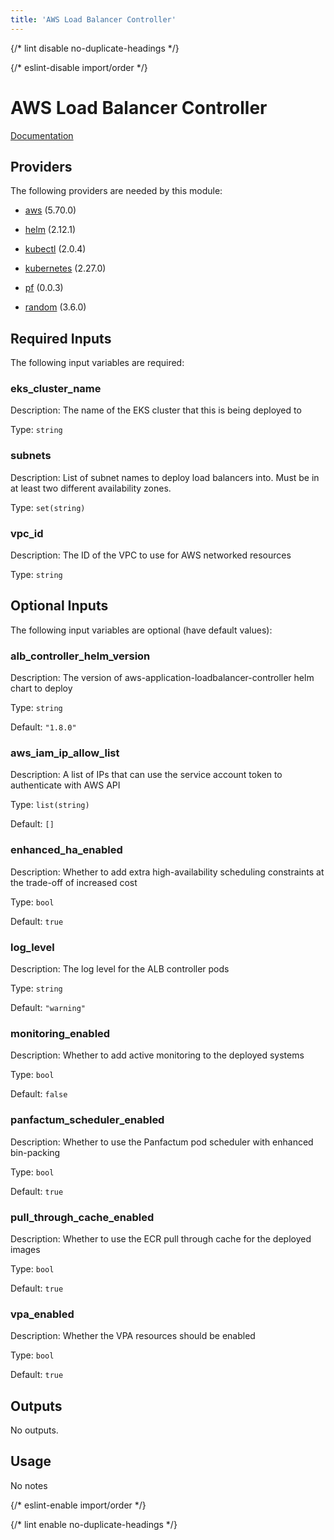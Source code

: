 ```yaml
---
title: 'AWS Load Balancer Controller'
---
```



{/* lint disable no-duplicate-headings */}

{/* eslint-disable import/order */}

<ModuleHeader
  name="kube_aws_lb_controller"
  sourceHref="https://github.com/Panfactum/stack/tree/__PANFACTUM_VERSION_EDGE__/packages/infrastructure/kube_aws_lb_controller"
  status="stable"
  type="direct"
/>

# AWS Load Balancer Controller

[Documentation](https://kubernetes-sigs.github.io/aws-load-balancer-controller/v2.7/)

## Providers

The following providers are needed by this module:

- [aws](https://registry.terraform.io/providers/hashicorp/aws/5.70.0/docs) (5.70.0)

- [helm](https://registry.terraform.io/providers/hashicorp/helm/2.12.1/docs) (2.12.1)

- [kubectl](https://registry.terraform.io/providers/alekc/kubectl/2.0.4/docs) (2.0.4)

- [kubernetes](https://registry.terraform.io/providers/hashicorp/kubernetes/2.27.0/docs) (2.27.0)

- [pf](https://registry.terraform.io/providers/panfactum/pf/0.0.3/docs) (0.0.3)

- [random](https://registry.terraform.io/providers/hashicorp/random/3.6.0/docs) (3.6.0)

## Required Inputs

The following input variables are required:

### eks_cluster_name

Description: The name of the EKS cluster that this is being deployed to

Type: `string`

### subnets

Description: List of subnet names to deploy load balancers into. Must be in at least two different availability zones.

Type: `set(string)`

### vpc_id

Description: The ID of the VPC to use for AWS networked resources

Type: `string`

## Optional Inputs

The following input variables are optional (have default values):

### alb_controller_helm_version

Description: The version of aws-application-loadbalancer-controller helm chart to deploy

Type: `string`

Default: `"1.8.0"`

### aws_iam_ip_allow_list

Description: A list of IPs that can use the service account token to authenticate with AWS API

Type: `list(string)`

Default: `[]`

### enhanced_ha_enabled

Description: Whether to add extra high-availability scheduling constraints at the trade-off of increased cost

Type: `bool`

Default: `true`

### log_level

Description: The log level for the ALB controller pods

Type: `string`

Default: `"warning"`

### monitoring_enabled

Description: Whether to add active monitoring to the deployed systems

Type: `bool`

Default: `false`

### panfactum_scheduler_enabled

Description: Whether to use the Panfactum pod scheduler with enhanced bin-packing

Type: `bool`

Default: `true`

### pull_through_cache_enabled

Description: Whether to use the ECR pull through cache for the deployed images

Type: `bool`

Default: `true`

### vpa_enabled

Description: Whether the VPA resources should be enabled

Type: `bool`

Default: `true`

## Outputs

No outputs.

## Usage

No notes

{/* eslint-enable import/order */}

{/* lint enable no-duplicate-headings */}
